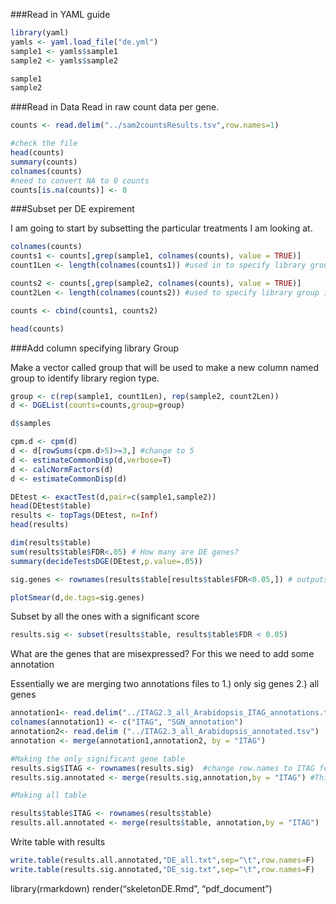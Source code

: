 ###Read in YAML guide

```r
library(yaml)
yamls <- yaml.load_file("de.yml")
sample1 <- yamls$sample1
sample2 <- yamls$sample2

sample1
sample2
```

###Read in Data
Read in raw count data per gene.

```r
counts <- read.delim("../sam2countsResults.tsv",row.names=1)

#check the file
head(counts)
summary(counts)
colnames(counts)
#need to convert NA to 0 counts
counts[is.na(counts)] <- 0
```

###Subset per DE expirement

I am going to start by subsetting the particular treatments I am looking at. 

```r
colnames(counts)
counts1 <- counts[,grep(sample1, colnames(counts), value = TRUE)]
count1Len <- length(colnames(counts1)) #used in to specify library group in next step.

counts2 <- counts[,grep(sample2, colnames(counts), value = TRUE)]
count2Len <- length(colnames(counts2)) #used to specify library group in next step. 

counts <- cbind(counts1, counts2)

head(counts)
```

###Add column specifying library Group

Make a vector called group that will be used to make a new column named group to identify library region type. 

```r
group <- c(rep(sample1, count1Len), rep(sample2, count2Len))
d <- DGEList(counts=counts,group=group)
```

```r
d$samples
```

```r
cpm.d <- cpm(d)
d <- d[rowSums(cpm.d>5)>=3,] #change to 5
d <- estimateCommonDisp(d,verbose=T) 
d <- calcNormFactors(d)
d <- estimateCommonDisp(d)

DEtest <- exactTest(d,pair=c(sample1,sample2))
head(DEtest$table)
results <- topTags(DEtest, n=Inf)
head(results)

dim(results$table)
sum(results$table$FDR<.05) # How many are DE genes?
summary(decideTestsDGE(DEtest,p.value=.05))

sig.genes <- rownames(results$table[results$table$FDR<0.05,]) # outputs just significant gene names

plotSmear(d,de.tags=sig.genes)
```

Subset by all the ones with a significant score

```r
results.sig <- subset(results$table, results$table$FDR < 0.05)
```

What are the genes that are misexpressed?
For this we need to add some annotation


Essentially we are merging two annotations files to 1.) only sig genes 2.) all genes
```r

annotation1<- read.delim("../ITAG2.3_all_Arabidopsis_ITAG_annotations.tsv", header=FALSE)  #Changed to the SGN human readable annotation
colnames(annotation1) <- c("ITAG", "SGN_annotation")
annotation2<- read.delim ("../ITAG2.3_all_Arabidopsis_annotated.tsv")
annotation <- merge(annotation1,annotation2, by = "ITAG")

#Making the only significant gene table
results.sig$ITAG <- rownames(results.sig)  #change row.names to ITAG for merging
results.sig.annotated <- merge(results.sig,annotation,by = "ITAG") #This is merging to only sig genes

#Making all table

results$table$ITAG <- rownames(results$table)
results.all.annotated <- merge(results$table, annotation,by = "ITAG")
```

Write table with results

```r
write.table(results.all.annotated,"DE_all.txt",sep="\t",row.names=F)
write.table(results.sig.annotated,"DE_sig.txt",sep="\t",row.names=F)
```

library(rmarkdown)
render("skeletonDE.Rmd", "pdf_document")

